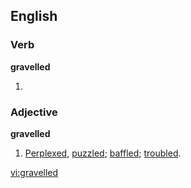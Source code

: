 
==English==

===Verb===
'''gravelled'''

# {{past of|[[gravel]]}}

===Adjective===
'''gravelled'''

# [[perplexed|Perplexed]], [[puzzled]]; [[baffled]]; [[troubled]].

[[vi:gravelled]]